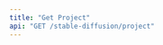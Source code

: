 ```yaml
---
title: "Get Project"
api: "GET /stable-diffusion/project"
---
```


<ParamField header="Authorization" type="string" required hidden />
<ParamField header="x-api-key" type="string" required hidden />

### Description
Returns the stable diffusion project

### Query Parameters
<ParamField query="projectId" type="string" required>
  The id of the project
</ParamField>

<RequestExample>
```bash cURL
curl -X 'GET' \
  'https://api.mirageml.com/stable-diffusion/project?projectId=c8ee8aa8-c710-404f-8ef1-2fa8f84d43c1' \
  -H 'accept: application/json'
```
</RequestExample>

<ResponseExample>
```json
{
    "id": "c8ee8aa8-c710-404f-8ef1-2fa8f84d43c1",
    "init_word": "pooh",
    "created_at": "2022-09-29T22:30:07.26227+00:00",
    "finetune_job_status": "succeeded",
    "textual_inversion_runsCollection": {
        "edges": [
            {
                "node": {
                    "id": "6374f405-a7e3-437d-8ad1-bb553d3c28e0",
                    "width": "512",
                    "height": "512",
                    "prompt": "Winnie the Pooh eating raspberries on a sofa",
                    "status": "succeeded",
                    "created_at": "2022-09-29T23:21:07.606488+00:00",
                    "init_image": false,
                    "num_images": "9",
                    "guidance_scale": 7.5,
                    "prompt_strength": 0.8,
                    "num_inference_steps": "50"
                },
            },
            {
                "node": {
                    "id": "9a99c812-3fbf-41d7-b362-6ed2dc73a7e9",
                    "width": "512",
                    "height": "512",
                    "prompt": "Winnie the Pooh eating raspberries in the kitchen",
                    "status": "succeeded",
                    "created_at": "2022-09-29T22:49:21.720164+00:00",
                    "init_image": false,
                    "num_images": "9",
                    "guidance_scale": 7.5,
                    "prompt_strength": 0.8,
                    "num_inference_steps": "50"
                },
            }
        ],
    }
}
```
</ResponseExample>
